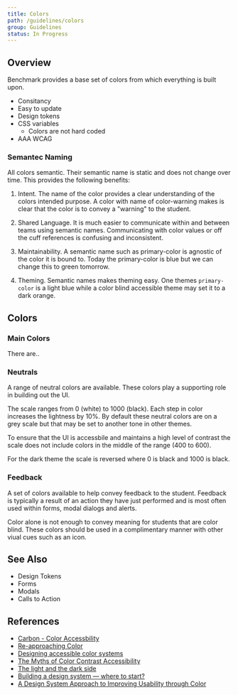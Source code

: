 ```yaml
---
title: Colors
path: /guidelines/colors
group: Guidelines
status: In Progress
---
```


## Overview

Benchmark provides a base set of colors from which everything is built upon.

- Consitancy
- Easy to update
- Design tokens
- CSS variables
  - Colors are not hard coded
- AAA WCAG

### Semantec Naming

All colors semantic. Their semantic name is static and does not change over time. This provides the following benefits:

1. Intent. The name of the color provides a clear understanding of the colors intended purpose. A color with name of color-warning makes is clear that the color is to convey a "warning" to the student.

2. Shared Language. It is much easier to communicate within and between teams using semantic names. Communicating with color values or off the cuff references is confusing and inconsistent.

3. Maintainability. A semantic name such as primary-color is agnostic of the color it is bound to. Today the primary-color is blue but we can change this to green tomorrow.

4. Theming. Semantic names makes theming easy. One themes `primary-color` is a light blue while a color blind accessible theme may set it to a dark orange.

## Colors

### Main Colors

There are..
<ColorSwatch name="Primary" color="primary" />
<ColorSwatch name="Secondary" color="secondary" />

### Neutrals

A range of neutral colors are available. These colors play a supporting role in building out the UI.

The scale ranges from 0 (white) to 1000 (black). Each step in color increases the lightness by 10%. By default these neutral colors are on a grey scale but that may be set to another tone in other themes.

To ensure that the UI is accessbile and maintains a high level of contrast the scale does not include colors in the middle of the range (400 to 600).

For the dark theme the scale is reversed where 0 is black and 1000 is black.

<div>
  <ColorSwatch name="Neutral 0" color="n.0" />
  <ColorSwatch name="Neutral 100" color="n.100" />
  <ColorSwatch name="Neutral 200" color="n.200" />
  <ColorSwatch name="Neutral 300" color="n.300" />
</div>
<div>
  <ColorSwatch name="Neutral 700" color="n.700" />
  <ColorSwatch name="Neutral 800" color="n.800" />
  <ColorSwatch name="Neutral 900" color="n.900" />
  <ColorSwatch name="Neutral 1000" color="n.1000" border />
</div>

### Feedback

A set of colors available to help convey feedback to the student. Feedback is typically a result of an action they have just performed and is most often used within forms, modal dialogs and alerts.

Color alone is not enough to convey meaning for students that are color blind. These colors should be used in a complimentary manner with other viual cues such as an icon.

<ColorSwatch name="Info" color="info" />
<ColorSwatch name="Success" color="success" />
<ColorSwatch name="Warning" color="warning" />
<ColorSwatch name="Danger" color="danger" />

## See Also

- Design Tokens
- Forms
- Modals
- Calls to Action

## References

- [Carbon - Color Accessbility](https://www.carbondesignsystem.com/guidelines/accessibility/color)
- [Re-approaching Color](https://design.lyft.com/re-approaching-color-9e604ba22c88)
- [Designing accessible color systems](https://stripe.com/blog/accessible-color-systems)
- [The Myths of Color Contrast Accessibility](https://uxmovement.com/buttons/the-myths-of-color-contrast-accessibility/)
- [The light and the dark side](https://uxdesign.cc/the-light-and-the-dark-side-creating-a-ui-colour-system-in-3-steps-41818c5bdb60)
- [Building a design system — where to start?](https://uxdesign.cc/building-a-design-system-where-to-start-part-2-colour-54fbe9b76d85)
- [A Design System Approach to Improving Usability through Color](https://automattic.design/2019/03/11/a-design-system-approach-to-improving-usability-through-color/)
